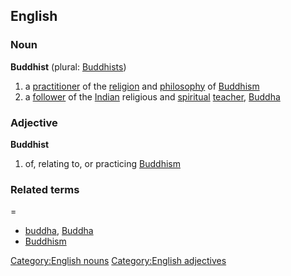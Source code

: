 ==English==

===Noun===
'''Buddhist''' (plural: [[Buddhists]])
# a [[practitioner]] of the [[religion]] and [[philosophy]] of [[Buddhism]]
# a [[follower]] of the [[Indian]] religious and [[spiritual]] [[teacher]], [[Buddha]]

===Adjective===
'''Buddhist'''
# of, relating to, or practicing [[Buddhism]]

===Related terms====
*[[buddha]], [[Buddha]]
*[[Buddhism]]

[[Category:English nouns]]
[[Category:English adjectives]]